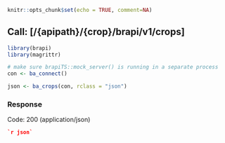 ```r
knitr::opts_chunk$set(echo = TRUE, comment=NA)
```

## Call: [/{apipath}/{crop}/brapi/v1/crops]
```r
library(brapi)
library(magrittr)

# make sure brapiTS::mock_server() is running in a separate process
con <- ba_connect()

json <- ba_crops(con, rclass = "json")
```

### Response

Code: 200 (application/json)

```json
`r json`
```

